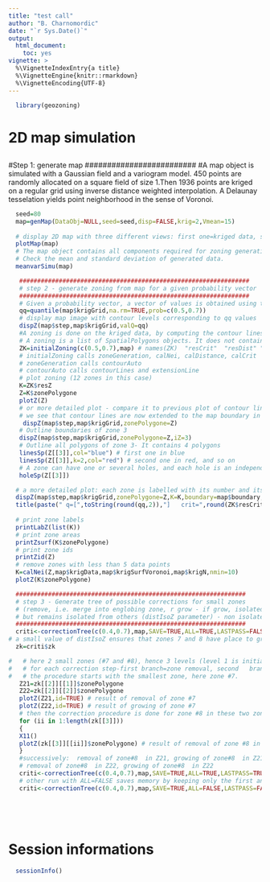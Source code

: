 ```yaml
---
title: "test call"
author: "B. Charnomordic"
date: "`r Sys.Date()`"
output:
  html_document:
    toc: yes
vignette: >
  %\VignetteIndexEntry{a title}
  %\VignetteEngine{knitr::rmarkdown}
  %\VignetteEncoding{UTF-8}
---
```


```r
  library(geozoning)
```


# 2D map simulation 
## 
#########################
#Step 1: generate map 
#########################
#A map object is simulated with a Gaussian field and a variogram model. 450 points are randomly allocated on a square field of size 1.Then 1936 points are kriged on a regular grid using inverse distance weighted interpolation. A Delaunay tesselation yields point neighborhood in the sense of Voronoi.

```r
  seed=80
  map=genMap(DataObj=NULL,seed=seed,disp=FALSE,krig=2,Vmean=15)
  
  # display 2D map with three different views: first one=kriged data, second one=contour lines, third one=raw data.
  plotMap(map)
  # The map object contains all components required for zoning generation, evaluation and visualization. The data-related components include the kriged data, grid resolution, size in each dimension and map boundary. Kriged data are available as a SpatialPointsDataFrame object, as well as a matrix object directly usable by image functions. rawData are stored as well in the map object, for traceability purposes. The neighborhood-related components include the list of neighbor point indices for each kriged data point, as well as the areas of Voronoi polygons associated to all points. Finally the variogram-related components include the VGM model used to simulate the field, as well as the equivalent RandomFields model.
  # Check the mean and standard deviation of generated data.
  meanvarSimu(map)
```

```r
   ################################################################
   # step 2 - generate zoning from map for a given probability vector 
   ################################################################
   # Given a probability vector, a vector of values is obtained using the quantile function.
   qq=quantile(map$krigGrid,na.rm=TRUE,prob=c(0.5,0.7))
   # display map image with contour levels corresponding to qq values
   dispZ(map$step,map$krigGrid,valQ=qq)
   #A zoning is done on the kriged data, by computing the contour lines corresponding to the vector of values given by the probability vector, trimming them to the map boundary and defining zones corresponding to the closed contour lines.
   # A zoning is a list of SpatialPolygons objects. It does not contain data, only polygon geometry.
   ZK=initialZoning(c(0.5,0.7),map) # names(ZK)  "resCrit"  "resDist" "resZ" "cL" "qProb"
   # initialZoning calls zoneGeneration, calNei, calDistance, calCrit
   # zoneGeneration calls contourAuto
   # contourAuto calls contourLines and extensionLine 
   # plot zoning (12 zones in this case)
   K=ZK$resZ
   Z=K$zonePolygone
   plotZ(Z)
   # or more detailed plot - compare it to previous plot of contour lines
   # we see that contour lines are now extended to the map boundary in order to close zones and that contour lines impossible to close or yielding zones with 0 or 1 point are removed. 
    dispZ(map$step,map$krigGrid,zonePolygone=Z)
   # Outline boundaries of zone 3
   dispZ(map$step,map$krigGrid,zonePolygone=Z,iZ=3)
   # Outline all polygons of zone 3- It contains 4 polygons
   linesSp(Z[[3]],col="blue") # first one in blue
   linesSp(Z[[3]],k=2,col="red") # second one in red, and so on
   # A zone can have one or several holes, and each hole is an independent zone.zone 3 has 3 holes (zones 9, 10, 11). Due to its shape and to the common borders with the map boundary, zone 12 is not a hole in zone 3.
   holeSp(Z[[3]])
```

```r
  # a more detailed plot: each zone is labelled with its number and its mean value
  dispZ(map$step,map$krigGrid,zonePolygone=Z,K=K,boundary=map$boundary,nbLvl=0,id=FALSE,mu=2) 
  title(paste(" q=[",toString(round(qq,2)),"]   crit=",round(ZK$resCrit,2),sep="")) # add quantile values and criterion value for Z.
  
  # print zone labels
  printLabZ(list(K))
  # print zone areas
  printZsurf(K$zonePolygone)
  # print zone ids
  printZid(Z)
  # remove zones with less than 5 data points
  K=calNei(Z,map$krigData,map$krigSurfVoronoi,map$krigN,nmin=10)
  plotZ(K$zonePolygone)

```

```r
  ################################################################
  # step 3 - Generate tree of possible corrections for small zones 
  # (remove, i.e. merge into englobing zone, r grow - if grow, isolated zone -> grows bigger   
  # but remains isolated from others (distIsoZ parameter) - non isolated zone -> joins closest zone with same labels
  ################################################################
  criti<-correctionTree(c(0.4,0.7),map,SAVE=TRUE,ALL=TRUE,LASTPASS=FALSE,distIsoZ=0.001)#save all branches resulting from correction steps
# a small value of distIsoZ ensures that zones 7 and 8 have place to grow.
  zk=criti$zk

#   # here 2 small zones (#7 and #8), hence 3 levels (level 1 is initial zoning, level 2 has 2 branches, level 3 has 4 branches.
#   # for each correction step-first branch=zone removal, second   branch=zone junction, 
#   # the procedure starts with the smallest zone, here zone #7.
   Z21=zk[[2]][[1]]$zonePolygone
   Z22=zk[[2]][[2]]$zonePolygone
   plotZ(Z21,id=TRUE) # result of removal of zone #7
   plotZ(Z22,id=TRUE) # result of growing of zone #7
   # then the correction procedure is done for zone #8 in these two zonings
   for (ii in 1:length(zk[[3]]))
   {
   X11()
   plotZ(zk[[3]][[ii]]$zonePolygone) # result of removal of zone #8 in Z21
   }
   #successively:  removal of zone#8  in Z21, growing of zone#8  in Z21
   # removal of zone#8  in Z22, growing of zone#8  in Z22
   criti<-correctionTree(c(0.4,0.7),map,SAVE=TRUE,ALL=TRUE,LASTPASS=TRUE,distIsoZ=0.001)#other try with LASTPASS=TRUE removes at last step the zones that are still too small after all successive corrections
   # other run with ALL=FALSE saves memory by keeping only the first and the last levels
   criti<-correctionTree(c(0.4,0.7),map,SAVE=TRUE,ALL=FALSE,LASTPASS=FALSE,distIsoZ=0.001)



   
```


# Session informations
```r
  sessionInfo()
```

